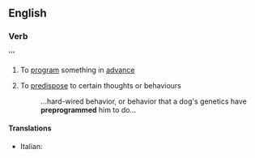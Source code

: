 ==English==

===Verb===
{{en-verb|preprograms|preprogramming|preprogrammed}}''' {{transitive}}

# To [[program]] something in [[advance]]
# {{idiom}} To [[predispose]] to certain thoughts or behaviours
#: ...hard-wired behavior, or behavior that a dog's genetics have '''preprogrammed''' him to do...

====Translations====
{{trans-top}}
* Italian: {{t-|it|preprogrammare}}
{{trans-mid}}
{{trans-bottom}}
